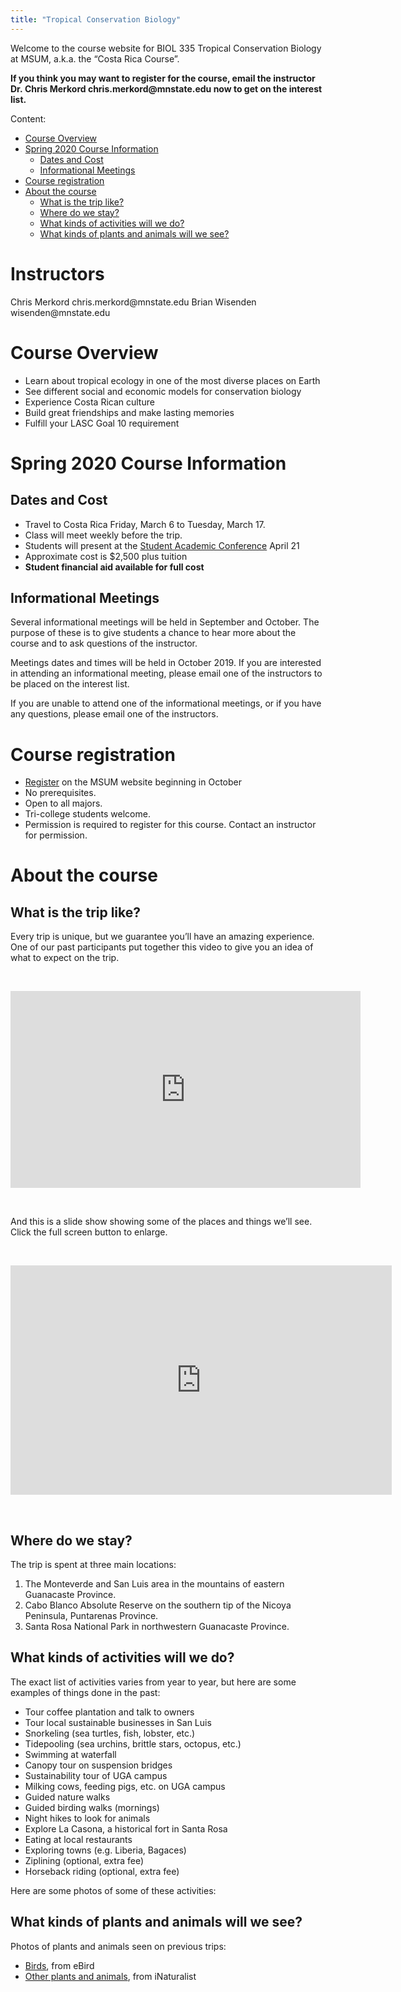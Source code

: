 ```yaml
---
title: "Tropical Conservation Biology"
---
```


Welcome to the course website for BIOL 335 Tropical Conservation Biology at MSUM, a.k.a. the "Costa Rica Course".

**If you think you may want to register for the course, email the instructor Dr. Chris Merkord chris.merkord@mnstate.edu now to get on the interest list.**

Content:

- [Course Overview]
- [Spring 2020 Course Information]
    - [Dates and Cost]
    - [Informational Meetings]
- [Course registration]
- [About the course]
    - [What is the trip like?]
    - [Where do we stay?]
    - [What kinds of activities will we do?]
    - [What kinds of plants and animals will we see?]

# Instructors

Chris Merkord chris.merkord@mnstate.edu
Brian Wisenden wisenden@mnstate.edu

# Course Overview

- Learn about tropical ecology in one of the most diverse places on Earth
- See different social and economic models for conservation biology
- Experience Costa Rican culture
- Build great friendships and make lasting memories
- Fulfill your LASC Goal 10 requirement

# Spring 2020 Course Information

## Dates and Cost

- Travel to Costa Rica Friday, March 6 to Tuesday, March 17.
- Class will meet weekly before the trip.
- Students will present at the [Student Academic Conference](https://www.mnstate.edu/sac/) April 21
- Approximate cost is $2,500 plus tuition
- **Student financial aid available for full cost**

## Informational Meetings

Several informational meetings will be held in September and October. The purpose of these is to give students a chance to hear more about the course and to ask questions of the instructor.

Meetings dates and times will be held in October 2019. If you are interested in attending an informational meeting, please email one of the instructors to be placed on the interest list.

If you are unable to attend one of the informational meetings, or if you have any questions, please email one of the instructors.


# Course registration

- [Register](https://www.mnstate.edu/registrar/registration/) on the MSUM website beginning in October
- No prerequisites.
- Open to all majors.
- Tri-college students welcome.
- Permission is required to register for this course. Contact an instructor for permission.


# About the course

## What is the trip like?

Every trip is unique, but we guarantee you'll have an amazing experience. One of our past participants put together this video to give you an idea of what to expect on the trip.

<br />

<iframe width="560" height="315" src="https://www.youtube.com/embed/ylkJviot8Y4" frameborder="0" allow="autoplay; encrypted-media" allowfullscreen></iframe>

<br />

And this is a slide show showing some of the places and things we'll see. Click the full screen button to enlarge.

<br />

<iframe src="https://mnscu-my.sharepoint.com/personal/su7849xi_minnstate_edu/_layouts/15/Doc.aspx?sourcedoc={af26d47f-c379-45ac-a165-ee124504defd}&amp;action=embedview&amp;wdAr=1.7777777777777777" width="610px" height="367px" frameborder="0">This is an embedded <a target="_blank" href="https://office.com">Microsoft Office</a> presentation, powered by <a target="_blank" href="https://office.com/webapps">Office Online</a>.</iframe>

<br />

## Where do we stay?

The trip is spent at three main locations:

1. The Monteverde and San Luis area in the mountains of eastern Guanacaste Province.
2. Cabo Blanco Absolute Reserve on the southern tip of the Nicoya Peninsula, Puntarenas Province.
3. Santa Rosa National Park in northwestern Guanacaste Province.


## What kinds of activities will we do?

The exact list of activities varies from year to year, but here are some examples of things done in the past:

- Tour coffee plantation and talk to owners
- Tour local sustainable businesses in San Luis
- Snorkeling (sea turtles, fish, lobster, etc.)
- Tidepooling (sea urchins, brittle stars, octopus, etc.)
- Swimming at waterfall
- Canopy tour on suspension bridges
- Sustainability tour of UGA campus
- Milking cows, feeding pigs, etc. on UGA campus
- Guided nature walks
- Guided birding walks (mornings)
- Night hikes to look for animals
- Explore La Casona, a historical fort in Santa Rosa
- Eating at local restaurants
- Exploring towns (e.g. Liberia, Bagaces)
- Ziplining (optional, extra fee)
- Horseback riding (optional, extra fee)

Here are some photos of some of these activities:

## What kinds of plants and animals will we see?

Photos of plants and animals seen on previous trips:

- [Birds](https://ebird.org/media/catalog?mediaType=Photo&searchField=user&includeUnconfirmed=true&userId=USER150509&regionCode=CR&sort=upload_date_desc), from eBird
- [Other plants and animals](https://www.inaturalist.org/projects/msum-costa-rica?tab=observations&subtab=grid), from iNaturalist